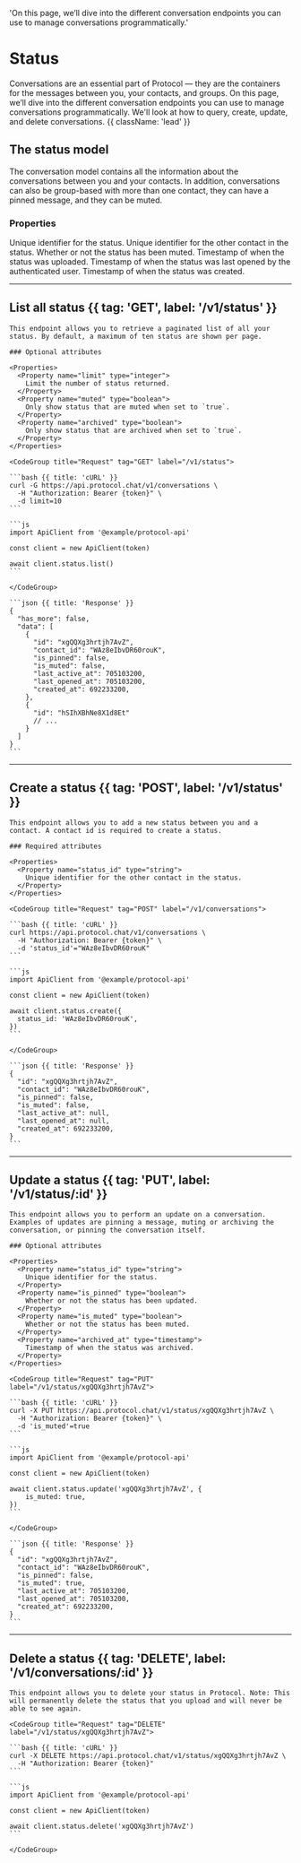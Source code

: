   'On this page, we’ll dive into the different conversation endpoints you can use to manage conversations programmatically.'

# Status

Conversations are an essential part of Protocol — they are the containers for the messages between you, your contacts, and groups. On this page, we’ll dive into the different conversation endpoints you can use to manage conversations programmatically. We'll look at how to query, create, update, and delete conversations. {{ className: 'lead' }}

## The status model

The conversation model contains all the information about the conversations between you and your contacts. In addition, conversations can also be group-based with more than one contact, they can have a pinned message, and they can be muted.

### Properties

<Properties>
  <Property name="id" type="string">
    Unique identifier for the status.
  </Property>
  <Property name="contact_id" type="string">
    Unique identifier for the other contact in the status.
  </Property>
  <Property name="is_muted" type="boolean">
    Whether or not the status has been muted.
  </Property>
  <Property name="last_active_at" type="timestamp">
    Timestamp of when the status was uploaded.
  </Property>
  <Property name="last_opened_at" type="timestamp">
    Timestamp of when the status was last opened by the authenticated
    user.
  </Property>
  <Property name="created_at" type="timestamp">
    Timestamp of when the status was created.
  </Property>
</Properties>

---

## List all status {{ tag: 'GET', label: '/v1/status' }}

<Row>
  <Col>

    This endpoint allows you to retrieve a paginated list of all your status. By default, a maximum of ten status are shown per page.

    ### Optional attributes

    <Properties>
      <Property name="limit" type="integer">
        Limit the number of status returned.
      </Property>
      <Property name="muted" type="boolean">
        Only show status that are muted when set to `true`.
      </Property>
      <Property name="archived" type="boolean">
        Only show status that are archived when set to `true`.
      </Property>
    </Properties>

  </Col>
  <Col sticky>

    <CodeGroup title="Request" tag="GET" label="/v1/status">

    ```bash {{ title: 'cURL' }}
    curl -G https://api.protocol.chat/v1/conversations \
      -H "Authorization: Bearer {token}" \
      -d limit=10
    ```

    ```js
    import ApiClient from '@example/protocol-api'

    const client = new ApiClient(token)

    await client.status.list()
    ```

    </CodeGroup>

    ```json {{ title: 'Response' }}
    {
      "has_more": false,
      "data": [
        {
          "id": "xgQQXg3hrtjh7AvZ",
          "contact_id": "WAz8eIbvDR60rouK",
          "is_pinned": false,
          "is_muted": false,
          "last_active_at": 705103200,
          "last_opened_at": 705103200,
          "created_at": 692233200,
        },
        {
          "id": "hSIhXBhNe8X1d8Et"
          // ...
        }
      ]
    }
    ```

  </Col>
</Row>

---

## Create a status {{ tag: 'POST', label: '/v1/status' }}

<Row>
  <Col>

    This endpoint allows you to add a new status between you and a contact. A contact id is required to create a status.

    ### Required attributes

    <Properties>
      <Property name="status_id" type="string">
        Unique identifier for the other contact in the status.
      </Property>
    </Properties>

  </Col>
  <Col sticky>

    <CodeGroup title="Request" tag="POST" label="/v1/conversations">

    ```bash {{ title: 'cURL' }}
    curl https://api.protocol.chat/v1/conversations \
      -H "Authorization: Bearer {token}" \
      -d 'status_id'="WAz8eIbvDR60rouK"
    ```

    ```js
    import ApiClient from '@example/protocol-api'

    const client = new ApiClient(token)

    await client.status.create({
      status_id: 'WAz8eIbvDR60rouK',
    })
    ```

    </CodeGroup>

    ```json {{ title: 'Response' }}
    {
      "id": "xgQQXg3hrtjh7AvZ",
      "contact_id": "WAz8eIbvDR60rouK",
      "is_pinned": false,
      "is_muted": false,
      "last_active_at": null,
      "last_opened_at": null,
      "created_at": 692233200,
    }
    ```

  </Col>
</Row>

---

## Update a status {{ tag: 'PUT', label: '/v1/status/:id' }}

<Row>
  <Col>

    This endpoint allows you to perform an update on a conversation. Examples of updates are pinning a message, muting or archiving the conversation, or pinning the conversation itself.

    ### Optional attributes

    <Properties>
      <Property name="status_id" type="string">
        Unique identifier for the status.
      </Property>
      <Property name="is_pinned" type="boolean">
        Whether or not the status has been updated.
      </Property>
      <Property name="is_muted" type="boolean">
        Whether or not the status has been muted.
      </Property>
      <Property name="archived_at" type="timestamp">
        Timestamp of when the status was archived.
      </Property>
    </Properties>

  </Col>
  <Col sticky>

    <CodeGroup title="Request" tag="PUT" label="/v1/status/xgQQXg3hrtjh7AvZ">

    ```bash {{ title: 'cURL' }}
    curl -X PUT https://api.protocol.chat/v1/status/xgQQXg3hrtjh7AvZ \
      -H "Authorization: Bearer {token}" \
      -d 'is_muted'=true
    ```

    ```js
    import ApiClient from '@example/protocol-api'

    const client = new ApiClient(token)

    await client.status.update('xgQQXg3hrtjh7AvZ', {
        is_muted: true,
    })
    ```

    </CodeGroup>

    ```json {{ title: 'Response' }}
    {
      "id": "xgQQXg3hrtjh7AvZ",
      "contact_id": "WAz8eIbvDR60rouK",
      "is_pinned": false,
      "is_muted": true,
      "last_active_at": 705103200,
      "last_opened_at": 705103200,
      "created_at": 692233200,
    }
    ```

  </Col>
</Row>

---

## Delete a status {{ tag: 'DELETE', label: '/v1/conversations/:id' }}

<Row>
  <Col>

    This endpoint allows you to delete your status in Protocol. Note: This will permanently delete the status that you upload and will never be able to see again.

  </Col>
  <Col sticky>

    <CodeGroup title="Request" tag="DELETE" label="/v1/status/xgQQXg3hrtjh7AvZ">

    ```bash {{ title: 'cURL' }}
    curl -X DELETE https://api.protocol.chat/v1/status/xgQQXg3hrtjh7AvZ \
      -H "Authorization: Bearer {token}"
    ```

    ```js
    import ApiClient from '@example/protocol-api'

    const client = new ApiClient(token)

    await client.status.delete('xgQQXg3hrtjh7AvZ')
    ```

    </CodeGroup>

  </Col>
</Row>
